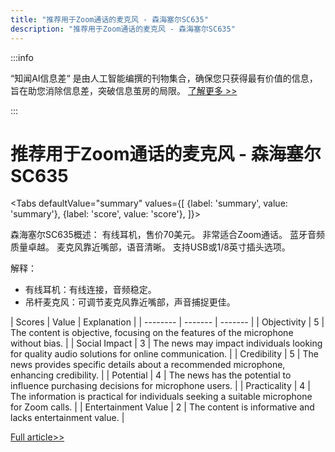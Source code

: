 ```yaml
---
title: "推荐用于Zoom通话的麦克风 - 森海塞尔SC635"
description: "推荐用于Zoom通话的麦克风 - 森海塞尔SC635"
---
```



:::info

“知闻AI信息差“ 是由人工智能编撰的刊物集合，确保您只获得最有价值的信息，旨在助您消除信息差，突破信息茧房的局限。  [了解更多 >>](/)

:::

# 推荐用于Zoom通话的麦克风 - 森海塞尔SC635


<Tabs
	defaultValue="summary"
	values={[
	{label: 'summary', value: 'summary'},
	{label: 'score', value: 'score'},
]}>
<TabItem value="summary">


森海塞尔SC635概述：
有线耳机，售价70美元。
非常适合Zoom通话。
蓝牙音频质量卓越。
麦克风靠近嘴部，语音清晰。
支持USB或1/8英寸插头选项。

解释：
- 有线耳机：有线连接，音频稳定。
- 吊杆麦克风：可调节麦克风靠近嘴部，声音捕捉更佳。
</TabItem>
<TabItem value="score">
	| Scores     | Value   | Explanation |
	| -------- | ------- | ------- |
	| Objectivity  | 5    | The content is objective, focusing on the features of the microphone without bias.    |
	| Social Impact | 3     | The news may impact individuals looking for quality audio solutions for online communication.    |
	| Credibility    | 5    | The news provides specific details about a recommended microphone, enhancing credibility.    |
	| Potential    | 4    | The news has the potential to influence purchasing decisions for microphone users.    |
	| Practicality    | 4    | The information is practical for individuals seeking a suitable microphone for Zoom calls.    |
	| Entertainment Value    | 2    | The content is informative and lacks entertainment value.    |
</TabItem>
</Tabs>

[Full article>>](https://www.cnet.com/tech/best-microphone-for-zoom-according-to-the-cnet-staff-who-use-them/#ftag=CAD590a51e)
